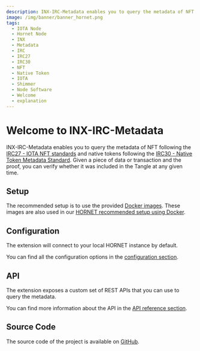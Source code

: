 ```yaml
---
description: INX-IRC-Metadata enables you to query the metadata of NFT and native tokens.
image: /img/banner/banner_hornet.png
tags:
  - IOTA Node
  - Hornet Node
  - INX
  - Metadata
  - IRC
  - IRC27
  - IRC30
  - NFT
  - Native Token
  - IOTA
  - Shimmer
  - Node Software
  - Welcome
  - explanation
---
```


# Welcome to INX-IRC-Metadata

INX-IRC-Metadata enables you to query the metadata of NFT following the [IRC27 - IOTA NFT standards](https://github.com/iotaledger/tips/blob/main/tips/TIP-0027/tip-0027.md) and native tokens following the [IRC30 - Native Token Metadata Standard](https://github.com/iotaledger/tips/blob/main/tips/TIP-0030/tip-0030.md).
Given a piece of data or transaction and the proof, you can verify whether it was included in the Tangle at any given time.

## Setup

The recommended setup is to use the provided [Docker images](https://hub.docker.com/r/iotaledger/inx-irc-metadata).
These images are also used in our [HORNET recommended setup using Docker](http://wiki.iota.org/hornet/develop/how_tos/using_docker).

## Configuration

The extension will connect to your local HORNET instance by default.

You can find all the configuration options in the [configuration section](configuration.md).

## API

The extension exposes a custom set of REST APIs that you can use to query the metadata.

You can find more information about the API in the [API reference section](api_reference.md).

## Source Code

The source code of the project is available on [GitHub](https://github.com/iotaledger/inx-irc-metadata).
